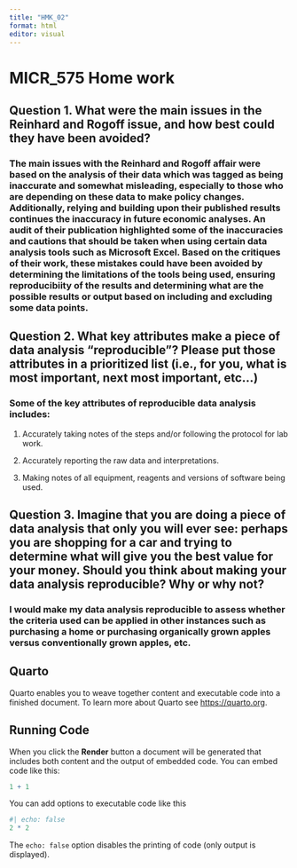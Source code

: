```yaml
---
title: "HMK_02"
format: html
editor: visual
---
```


# MICR_575 Home work

## Question 1. What were the main issues in the Reinhard and Rogoff issue, and how best could they have been avoided?

### The main issues with the Reinhard and Rogoff affair were based on the analysis of their data which was tagged as being inaccurate and somewhat misleading, especially to those who are depending on these data to make policy changes. Additionally, relying and building upon their published results continues the inaccuracy in future economic analyses. An audit of their publication highlighted some of the inaccuracies and cautions that should be taken when using certain data analysis tools such as Microsoft Excel. Based on the critiques of their work, these mistakes could have been avoided by determining the limitations of the tools being used, ensuring reproducibiity of the results and determining what are the possible results or output based on including and excluding some data points.

## Question 2. What key attributes make a piece of data analysis "reproducible"? Please put those attributes in a prioritized list (i.e., for you, what is most important, next most important, etc...)

### Some of the key attributes of reproducible data analysis includes:

1.  Accurately taking notes of the steps and/or following the protocol for lab work.

2.  Accurately reporting the raw data and interpretations.

3.  Making notes of all equipment, reagents and versions of software being used.

## Question 3. Imagine that you are doing a piece of data analysis that only you will ever see: perhaps you are shopping for a car and trying to determine what will give you the best value for your money. Should you think about making your data analysis reproducible? Why or why not?

### I would make my data analysis reproducible to assess whether the criteria used can be applied in other instances such as purchasing a home or purchasing organically grown apples versus conventionally grown apples, etc.

## Quarto

Quarto enables you to weave together content and executable code into a finished document. To learn more about Quarto see <https://quarto.org>.

## Running Code

When you click the **Render** button a document will be generated that includes both content and the output of embedded code. You can embed code like this:

```r
1 + 1
```

You can add options to executable code like this

```r
#| echo: false
2 * 2
```

The `echo: false` option disables the printing of code (only output is displayed).
